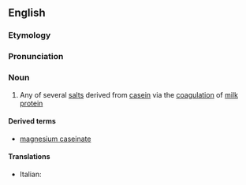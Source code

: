 ==English==

===Etymology===
{{suffix|en|casein|ate}}

===Pronunciation===
{{rfp|en}}

===Noun===
{{en-noun}}

# Any of several [[salt]]s derived from [[casein]] via the [[coagulation]] of [[milk]] [[protein]]

====Derived terms====
* [[magnesium caseinate]]

====Translations====
{{trans-top|any of several salts derived from casein}}
* Italian: {{t|it|caseinato|m}}
{{trans-mid}}
{{trans-bottom}}